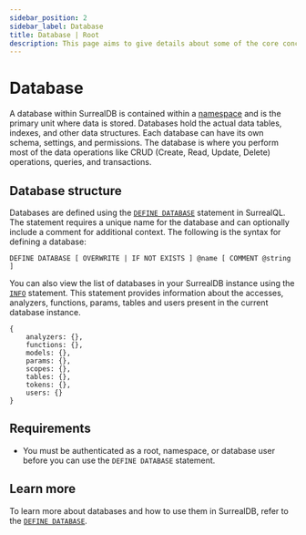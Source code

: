 ```yaml
---
sidebar_position: 2
sidebar_label: Database
title: Database | Root
description: This page aims to give details about some of the core concepts of SurrealDB, including the intended usecases, design choices, and overarching features.
---
```


# Database

A database within SurrealDB is contained within a [namespace](/docs/surrealdb/introduction/concepts/namespace) and is the primary unit where data is stored. Databases hold the actual data tables, indexes, and other data structures. Each database can have its own schema, settings, and permissions. The database is where you perform most of the data operations like CRUD (Create, Read, Update, Delete) operations, queries, and transactions.

## Database structure

Databases are defined using the [`DEFINE DATABASE`](/docs/surrealql/statements/define/database) statement in SurrealQL. The statement requires a unique name for the database and can optionally include a comment for additional context. The following is the syntax for defining a database:

```syntax title="SurrealQL Syntax"
DEFINE DATABASE [ OVERWRITE | IF NOT EXISTS ] @name [ COMMENT @string ]
```

You can also view the list of databases in your SurrealDB instance using the [`INFO`](/docs/surrealql/statements/info) statement. This statement provides information about the accesses, analyzers, functions, params, tables and users present in the current database instance.

```surql
{
	analyzers: {},
	functions: {},
	models: {},
	params: {},
	scopes: {},
	tables: {},
	tokens: {},
	users: {}
}
```

## Requirements

- You must be authenticated as a root, namespace, or database user before you can use the `DEFINE DATABASE` statement.

## Learn more

To learn more about databases and how to use them in SurrealDB, refer to the [`DEFINE DATABASE`](/docs/surrealql/statements/define/database).
